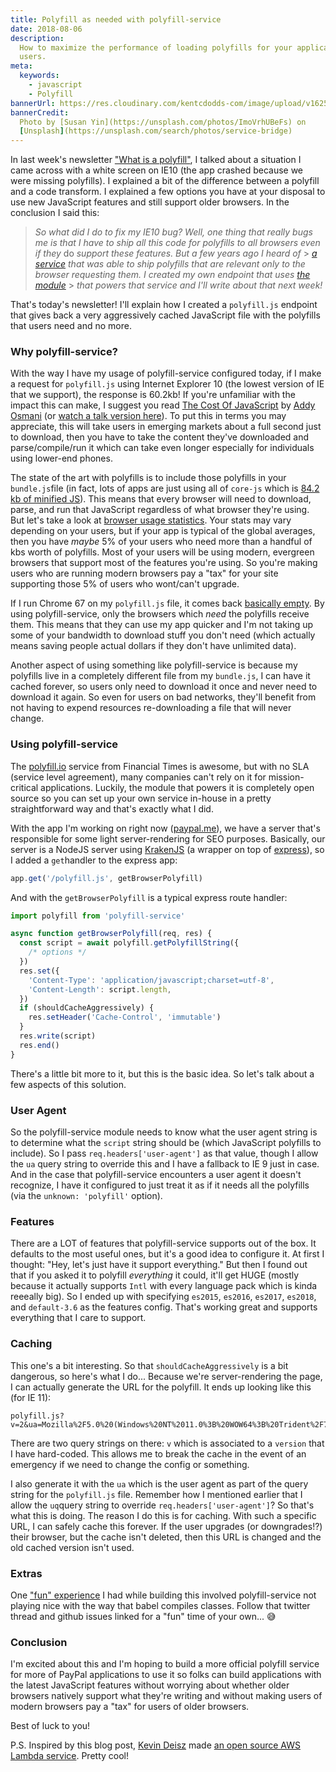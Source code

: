 ```yaml
---
title: Polyfill as needed with polyfill-service
date: 2018-08-06
description:
  How to maximize the performance of loading polyfills for your application
  users.
meta:
  keywords:
    - javascript
    - Polyfill
bannerUrl: https://res.cloudinary.com/kentcdodds-com/image/upload/v1625033211/kentcdodds.com/content/blog/polyfill-as-needed-with-polyfill-service/banner.jpg
bannerCredit:
  Photo by [Susan Yin](https://unsplash.com/photos/ImoVrhUBeFs) on
  [Unsplash](https://unsplash.com/search/photos/service-bridge)
---
```


In last week's newsletter ["What is a polyfill"](/blog/what-is-a-polyfill), I
talked about a situation I came across with a white screen on IE10 (the app
crashed because we were missing polyfills). I explained a bit of the difference
between a polyfill and a code transform. I explained a few options you have at
your disposal to use new JavaScript features and still support older browsers.
In the conclusion I said this:

> _So what did I do to fix my IE10 bug? Well, one thing that really bugs me is
> that I have to ship all this code for polyfills to all browsers even if they_
> do _support these features. But a few years ago I heard of_ >
> [_a service_](https://polyfill.io) _that was able to ship polyfills that are
> relevant only to the browser requesting them. I created my own endpoint that
> uses_ [_the module_](https://github.com/Financial-Times/polyfill-service) >
> _that powers that service and I'll write about that next week!_

That's today's newsletter! I'll explain how I created a `polyfill.js` endpoint
that gives back a very aggressively cached JavaScript file with the polyfills
that users need and no more.

### Why polyfill-service?

With the way I have my usage of polyfill-service configured today, if I make a
request for `polyfill.js` using Internet Explorer 10 (the lowest version of IE
that we support), the response is 60.2kb! If you're unfamiliar with the impact
this can make, I suggest you read
[The Cost Of JavaScript](https://medium.com/dev-channel/the-cost-of-javascript-84009f51e99e)
by [Addy Osmani](https://twitter.com/addyosmani) (or
[watch a talk version here](https://youtu.be/63I-mEuSvGA)). To put this in terms
you may appreciate, this will take users in emerging markets about a full second
just to download, then you have to take the content they've downloaded and
parse/compile/run it which can take even longer especially for individuals using
lower-end phones.

The state of the art with polyfills is to include those polyfills in your
`bundle.js`file (in fact, lots of apps are just using all of `core-js` which is
[84.2 kb of minified JS](https://bundlephobia.com/result?p=core-js@2.5.7)). This
means that every browser will need to download, parse, and run that JavaScript
regardless of what browser they're using. But let's take a look at
[browser usage statistics](https://caniuse.com/usage-table). Your stats may vary
depending on your users, but if your app is typical of the global averages, then
you have _maybe_ 5% of your users who need more than a handful of kbs worth of
polyfills. Most of your users will be using modern, evergreen browsers that
support most of the features you're using. So you're making users who are
running modern browsers pay a "tax" for your site supporting those 5% of users
who wont/can't upgrade.

If I run Chrome 67 on my `polyfill.js` file, it comes back
[basically empty](https://cdn.polyfill.io/v2/polyfill.min.js). By using
polyfill-service, only the browsers which _need_ the polyfills receive them.
This means that they can use my app quicker and I'm not taking up some of your
bandwidth to download stuff you don't need (which actually means saving people
actual dollars if they don't have unlimited data).

Another aspect of using something like polyfill-service is because my polyfills
live in a completely different file from my `bundle.js`, I can have it cached
forever, so users only need to download it once and never need to download it
again. So even for users on bad networks, they'll benefit from not having to
expend resources re-downloading a file that will never change.

### Using polyfill-service

The [polyfill.io](https://polyfill.io) service from Financial Times is awesome,
but with no SLA (service level agreement), many companies can't rely on it for
mission-critical applications. Luckily, the module that powers it is completely
open source so you can set up your own service in-house in a pretty
straightforward way and that's exactly what I did.

With the app I'm working on right now ([paypal.me](https://paypal.me)), we have
a server that's responsible for some light server-rendering for SEO purposes.
Basically, our server is a NodeJS server using [KrakenJS](http://krakenjs.com)
(a wrapper on top of [express](https://expressjs.com)), so I added a
`get`handler to the express app:

```js
app.get('/polyfill.js', getBrowserPolyfill)
```

And with the `getBrowserPolyfill` is a typical express route handler:

```js
import polyfill from 'polyfill-service'

async function getBrowserPolyfill(req, res) {
  const script = await polyfill.getPolyfillString({
    /* options */
  })
  res.set({
    'Content-Type': 'application/javascript;charset=utf-8',
    'Content-Length': script.length,
  })
  if (shouldCacheAggressively) {
    res.setHeader('Cache-Control', 'immutable')
  }
  res.write(script)
  res.end()
}
```

There's a little bit more to it, but this is the basic idea. So let's talk about
a few aspects of this solution.

### User Agent

So the polyfill-service module needs to know what the user agent string is to
determine what the `script` string should be (which JavaScript polyfills to
include). So I pass `req.headers['user-agent']` as that value, though I allow
the `ua` query string to override this and I have a fallback to IE 9 just in
case. And in the case that polyfill-service encounters a user agent it doesn't
recognize, I have it configured to just treat it as if it needs all the
polyfills (via the `unknown: 'polyfill'` option).

### Features

There are a LOT of features that polyfill-service supports out of the box. It
defaults to the most useful ones, but it's a good idea to configure it. At first
I thought: "Hey, let's just have it support everything." But then I found out
that if you asked it to polyfill _everything_ it could, it'll get HUGE (mostly
because it actually supports `Intl` with every language pack which is kinda
reeeally big). So I ended up with specifying `es2015`, `es2016`, `es2017`,
`es2018`, and `default-3.6` as the features config. That's working great and
supports everything that I care to support.

### Caching

This one's a bit interesting. So that `shouldCacheAggressively` is a bit
dangerous, so here's what I do... Because we're server-rendering the page, I can
actually generate the URL for the polyfill. It ends up looking like this (for IE
11):

```
polyfill.js?v=2&ua=Mozilla%2F5.0%20(Windows%20NT%2011.0%3B%20WOW64%3B%20Trident%2F7.0%3B%20rv%3A11.0)%20like%20Gecko
```

There are two query strings on there: `v` which is associated to a `version`
that I have hard-coded. This allows me to break the cache in the event of an
emergency if we need to change the config or something.

I also generate it with the `ua` which is the user agent as part of the query
string for the `polyfill.js` file. Remember how I mentioned earlier that I allow
the `uq`query string to override `req.headers['user-agent']`? So that's what
this is doing. The reason I do this is for caching. With such a specific URL, I
can safely cache this forever. If the user upgrades (or downgrades!?) their
browser, but the cache isn't deleted, then this URL is changed and the old
cached version isn't used.

### Extras

One ["fun" experience](https://twitter.com/kentcdodds/status/997228884864139264)
I had while building this involved polyfill-service not playing nice with the
way that babel compiles classes. Follow that twitter thread and github issues
linked for a "fun" time of your own... 😅

### Conclusion

I'm excited about this and I'm hoping to build a more official polyfill service
for more of PayPal applications to use it so folks can build applications with
the latest JavaScript features without worrying about whether older browsers
natively support what they're writing and without making users of modern
browsers pay a "tax" for users of older browsers.

Best of luck to you!

P.S. Inspired by this blog post, [Kevin Deisz](https://github.com/kddeisz) made
[an open source AWS Lambda service](https://github.com/CultureHQ/polyfill-lambda).
Pretty cool!
